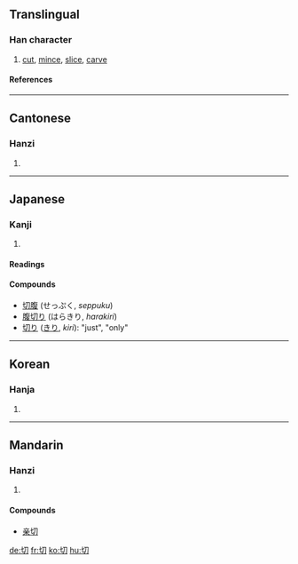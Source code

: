 {{see|切}}

==Translingual==
===Han character===
{{Han char|rad=刀|as=02|sn=4|four=4772<sub>0</sub>|canj=心尸竹 (PSH)}}
# [[cut]], [[mince]], [[slice]], [[carve]]
====References====
{{Han ref|kx=0136.090|dkj=01858|dj=0307.050|hdz=10320.050|uh=5207|ud=20999|bh=A4C1|bd=42177}}
----
==Cantonese==
===Hanzi===
{{yue-hanzi|jyut=|y=chai3, chit3}}
# {{defn|Cantonese}}
----
== Japanese ==
===Kanji===
{{ja-kanji|grade=|rs=刀02}}
# {{defn|Japanese}} 
====Readings====
{{ja-readings|on=[[せつ]] (''setsu''), [[さい]] (''sai'')|kun=[[きる]] (''kiru''), [[きれ]] (''kire''), [[きり]] (''kiri'')}}

====Compounds====
*[[切腹]] (せっぷく, ''seppuku'')
*[[腹切り]] (はらきり, ''harakiri'')
*[[切り]] ([[きり]], ''kiri''): "just", "only"
----
==Korean==
===Hanja===
{{ko-hanja|hangeul=[[절]], [[체]]|eumhun=끊을 절, 온통 체|rv=jeol, che|mr=chŏl, ch'e}}
# {{defn|Korean}}
----
==Mandarin==
===Hanzi===
{{cmn-hanzi|pin=[[qì]] (qi4), [[qiē]] (qie1), [[qiè]] (qie4)|wg=ch'i<sup>4</sup>, ch'ieh<sup>1</sup>, ch'ieh<sup>4</sup>}}
# {{defn|Mandarin}}

====Compounds====
*[[亲切]]

[[de:切]]
[[fr:切]]
[[ko:切]]
[[hu:切]]